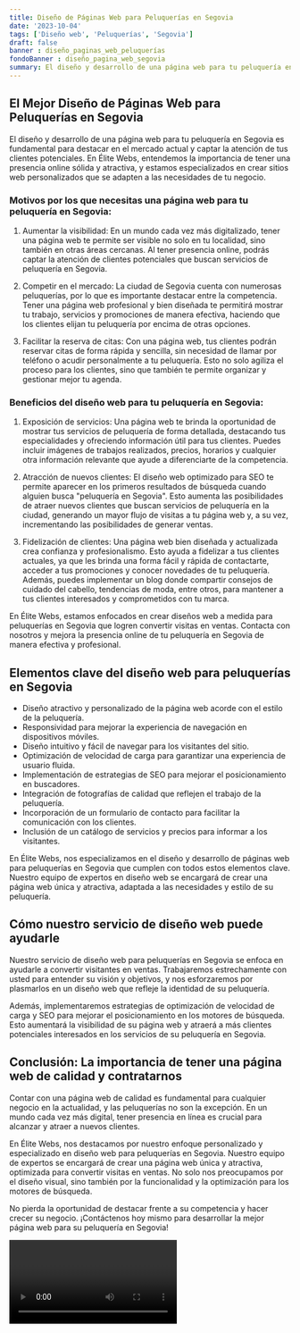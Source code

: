 ```yaml
---
title: Diseño de Páginas Web para Peluquerías en Segovia
date: '2023-10-04'
tags: ['Diseño web', 'Peluquerías', 'Segovia']
draft: false
banner : diseño_paginas_web_peluquerías
fondoBanner : diseño_pagina_web_segovia
summary: El diseño y desarrollo de una página web para tu peluquería en Segovia es fundamental para destacar en el mercado actual y captar la atención de tus clientes potenciales. En Élite Webs, entendemos la importancia de tener una presencia online sólida y atractiva, y estamos especializados en crear sitios web personalizados que se adapten a las necesidades de tu negocio.
---
```


## El Mejor Diseño de Páginas Web para Peluquerías en Segovia

El diseño y desarrollo de una página web para tu peluquería en Segovia es fundamental para destacar en el mercado actual y captar la atención de tus clientes potenciales. En Élite Webs, entendemos la importancia de tener una presencia online sólida y atractiva, y estamos especializados en crear sitios web personalizados que se adapten a las necesidades de tu negocio.

### Motivos por los que necesitas una página web para tu peluquería en Segovia:

1. Aumentar la visibilidad: En un mundo cada vez más digitalizado, tener una página web te permite ser visible no solo en tu localidad, sino también en otras áreas cercanas. Al tener presencia online, podrás captar la atención de clientes potenciales que buscan servicios de peluquería en Segovia.

2. Competir en el mercado: La ciudad de Segovia cuenta con numerosas peluquerías, por lo que es importante destacar entre la competencia. Tener una página web profesional y bien diseñada te permitirá mostrar tu trabajo, servicios y promociones de manera efectiva, haciendo que los clientes elijan tu peluquería por encima de otras opciones.

3. Facilitar la reserva de citas: Con una página web, tus clientes podrán reservar citas de forma rápida y sencilla, sin necesidad de llamar por teléfono o acudir personalmente a tu peluquería. Esto no solo agiliza el proceso para los clientes, sino que también te permite organizar y gestionar mejor tu agenda.

### Beneficios del diseño web para tu peluquería en Segovia:

1. Exposición de servicios: Una página web te brinda la oportunidad de mostrar tus servicios de peluquería de forma detallada, destacando tus especialidades y ofreciendo información útil para tus clientes. Puedes incluir imágenes de trabajos realizados, precios, horarios y cualquier otra información relevante que ayude a diferenciarte de la competencia.

2. Atracción de nuevos clientes: El diseño web optimizado para SEO te permite aparecer en los primeros resultados de búsqueda cuando alguien busca "peluquería en Segovia". Esto aumenta las posibilidades de atraer nuevos clientes que buscan servicios de peluquería en la ciudad, generando un mayor flujo de visitas a tu página web y, a su vez, incrementando las posibilidades de generar ventas.

3. Fidelización de clientes: Una página web bien diseñada y actualizada crea confianza y profesionalismo. Esto ayuda a fidelizar a tus clientes actuales, ya que les brinda una forma fácil y rápida de contactarte, acceder a tus promociones y conocer novedades de tu peluquería. Además, puedes implementar un blog donde compartir consejos de cuidado del cabello, tendencias de moda, entre otros, para mantener a tus clientes interesados y comprometidos con tu marca.

En Élite Webs, estamos enfocados en crear diseños web a medida para peluquerías en Segovia que logren convertir visitas en ventas. Contacta con nosotros y mejora la presencia online de tu peluquería en Segovia de manera efectiva y profesional.

<GifSeo />

<Cta />

## Elementos clave del diseño web para peluquerías en Segovia

- Diseño atractivo y personalizado de la página web acorde con el estilo de la peluquería.
- Responsividad para mejorar la experiencia de navegación en dispositivos móviles.
- Diseño intuitivo y fácil de navegar para los visitantes del sitio.
- Optimización de velocidad de carga para garantizar una experiencia de usuario fluida.
- Implementación de estrategias de SEO para mejorar el posicionamiento en buscadores.
- Integración de fotografías de calidad que reflejen el trabajo de la peluquería.
- Incorporación de un formulario de contacto para facilitar la comunicación con los clientes.
- Inclusión de un catálogo de servicios y precios para informar a los visitantes.

En Élite Webs, nos especializamos en el diseño y desarrollo de páginas web para peluquerías en Segovia que cumplen con todos estos elementos clave. Nuestro equipo de expertos en diseño web se encargará de crear una página web única y atractiva, adaptada a las necesidades y estilo de su peluquería. 

## Cómo nuestro servicio de diseño web puede ayudarle

Nuestro servicio de diseño web para peluquerías en Segovia se enfoca en ayudarle a convertir visitantes en ventas. Trabajaremos estrechamente con usted para entender su visión y objetivos, y nos esforzaremos por plasmarlos en un diseño web que refleje la identidad de su peluquería. 

Además, implementaremos estrategias de optimización de velocidad de carga y SEO para mejorar el posicionamiento en los motores de búsqueda. Esto aumentará la visibilidad de su página web y atraerá a más clientes potenciales interesados en los servicios de su peluquería en Segovia.

## Conclusión: La importancia de tener una página web de calidad y contratarnos

Contar con una página web de calidad es fundamental para cualquier negocio en la actualidad, y las peluquerías no son la excepción. En un mundo cada vez más digital, tener presencia en línea es crucial para alcanzar y atraer a nuevos clientes.

En Élite Webs, nos destacamos por nuestro enfoque personalizado y especializado en diseño web para peluquerías en Segovia. Nuestro equipo de expertos se encargará de crear una página web única y atractiva, optimizada para convertir visitas en ventas. No solo nos preocupamos por el diseño visual, sino también por la funcionalidad y la optimización para los motores de búsqueda.

No pierda la oportunidad de destacar frente a su competencia y hacer crecer su negocio. ¡Contáctenos hoy mismo para desarrollar la mejor página web para su peluquería en Segovia!

<Video />

<CtaBot job='Peluquerías' city='Segovia'/>

<Gmaps query='Segovia+españa+maps' />